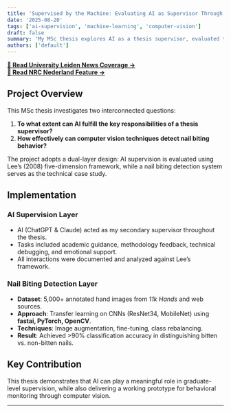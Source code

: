 ```yaml
---
title: 'Supervised by the Machine: Evaluating AI as Supervisor Through a Nail Biting Detection Study'
date: '2025-08-20'
tags: ['ai-supervision', 'machine-learning', 'computer-vision']
draft: false
summary: 'My MSc thesis explores AI as a thesis supervisor, evaluated through a nail biting detection case study in computer vision.'
authors: ['default']
---
```


**[🔗 Read University Leiden News Coverage →](https://www.universiteitleiden.nl/en/news/2025/08/experiment-leiden-university-student-writes-thesis-with-just-ai-tools-for-supervision-education)**  
**[🔗 Read NRC Nederland Feature →](https://www.nrc.nl/nieuws/2025/08/22/een-chatbot-als-scriptiebegeleider-een-leidse-student-deed-onderzoek-naar-nagelbijten-en-probeerde-het-uit-a4903792)**

## Project Overview

This MSc thesis investigates two interconnected questions:

1. **To what extent can AI fulfill the key responsibilities of a thesis supervisor?**
2. **How effectively can computer vision techniques detect nail biting behavior?**

The project adopts a dual-layer design: AI supervision is evaluated using Lee’s (2008) five-dimension framework, while a nail biting detection system serves as the technical case study.

## Implementation

### **AI Supervision Layer**

- AI (ChatGPT & Claude) acted as my secondary supervisor throughout the thesis.
- Tasks included academic guidance, methodology feedback, technical debugging, and emotional support.
- All interactions were documented and analyzed against Lee’s framework.

### **Nail Biting Detection Layer**

- **Dataset**: 5,000+ annotated hand images from _11k Hands_ and web sources.
- **Approach**: Transfer learning on CNNs (ResNet34, MobileNet) using **fastai, PyTorch, OpenCV**.
- **Techniques**: Image augmentation, fine-tuning, class rebalancing.
- **Result**: Achieved >90% classification accuracy in distinguishing bitten vs. non-bitten nails.

## Key Contribution

This thesis demonstrates that AI can play a meaningful role in graduate-level supervision, while also delivering a working prototype for behavioral monitoring through computer vision.

---
